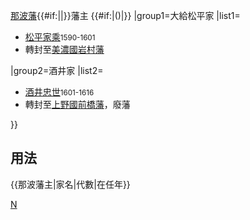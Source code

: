 {{Navbox
|bodyclass=hlist

|name=那波藩主
|title={{#if:{{{1|}}}|{{{1|}}}|}}[[那波藩]]{{#if:{{{2|}}}|{{{2|}}}|}}藩主 {{#if:{{{3|}}}|({{{3|}}})|}}
|group1=大給松平家
|list1=
*[[松平家乘]]<small>1590-1601</small>
*轉封至[[美濃國]][[岩村藩]]
|group2=酒井家
|list2=
*[[酒井忠世]]<small>1601-1616</small>
*轉封至[[上野國]][[前橋藩]]，廢藩
}}<noinclude>
== 用法 ==
<nowiki>{{那波藩主|家名|代數|在任年}}</nowiki>
[[Category:歷代藩主模板|N]]
</noinclude>